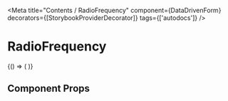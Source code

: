 
<Meta
  title="Contents / RadioFrequency"
  component={DataDrivenForm}
  decorators={[StorybookProviderDecorator]}
  tags={['autodocs']}
/>

# RadioFrequency

<Canvas>
  <Story name="RadioFrequency">
    {() => (
      <DataDrivenForm
        schema={getFieldWrapper({
          title: 'RadioFrequency',
          sectionContent: [
            {
              component: 'radio-container',
              name: 'Radiocontainer',
              options: [
                {
                  component: 'radio-frequency-button',
                  label: 'Ročně',
                  value: '2',
                  frequency: '1',
                  price: '2222',
                },
                {
                  component: 'radio-frequency-button',
                  label: 'Měsíčně',
                  value: 'monthly',
                  price: '1122',
                  frequency: '12',
                },
              ],
            },
          ],
        })}
      />
    )}
  </Story>
</Canvas>

## Component Props

<ArgsTable of={RadioContainer} />
